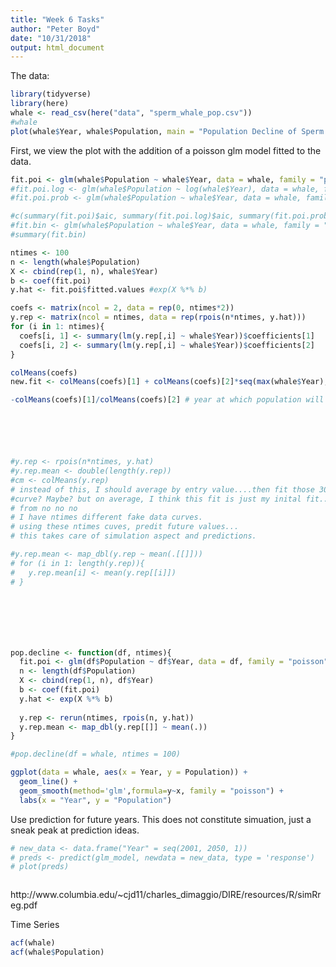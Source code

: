 ```yaml
---
title: "Week 6 Tasks"
author: "Peter Boyd"
date: "10/31/2018"
output: html_document
---
```


The data:

```r
library(tidyverse)
library(here)
whale <- read_csv(here("data", "sperm_whale_pop.csv"))
#whale
plot(whale$Year, whale$Population, main = "Population Decline of Sperm Whales", xlab = "Year", ylab = "Populaion")
```

First, we view the plot with the addition of a poisson glm model fitted to the data. 

```r
fit.poi <- glm(whale$Population ~ whale$Year, data = whale, family = "poisson")
#fit.poi.log <- glm(whale$Population ~ log(whale$Year), data = whale, family = "poisson"(link = "logit"))
#fit.poi.prob <- glm(whale$Population ~ whale$Year, data = whale, family = "poisson"(link = "probit"))

#c(summary(fit.poi)$aic, summary(fit.poi.log)$aic, summary(fit.poi.prob)$aic)
#fit.bin <- glm(whale$Population ~ whale$Year, data = whale, family = "binomial")
#summary(fit.bin)

ntimes <- 100
n <- length(whale$Population)
X <- cbind(rep(1, n), whale$Year)
b <- coef(fit.poi)
y.hat <- fit.poi$fitted.values #exp(X %*% b)

coefs <- matrix(ncol = 2, data = rep(0, ntimes*2))
y.rep <- matrix(ncol = ntimes, data = rep(rpois(n*ntimes, y.hat)))
for (i in 1: ntimes){
  coefs[i, 1] <- summary(lm(y.rep[,i] ~ whale$Year))$coefficients[1]
  coefs[i, 2] <- summary(lm(y.rep[,i] ~ whale$Year))$coefficients[2]
}

colMeans(coefs)
new.fit <- colMeans(coefs)[1] + colMeans(coefs)[2]*seq(max(whale$Year), max(whale$Year) + 50 , 1)

-colMeans(coefs)[1]/colMeans(coefs)[2] # year at which population will be zero






#y.rep <- rpois(n*ntimes, y.hat)
#y.rep.mean <- double(length(y.rep))
#cm <- colMeans(y.rep)
# instead of this, I should average by entry value....then fit those 30 values to a 
#curve? Maybe? but on average, I think this fit is just my inital fit...could be wrong
# from no no no
# I have ntimes different fake data curves. 
# using these ntimes cuves, predit future values...
# this takes care of simulation aspect and predictions. 

#y.rep.mean <- map_dbl(y.rep ~ mean(.[[]]))
# for (i in 1: length(y.rep)){
#   y.rep.mean[i] <- mean(y.rep[[i]])
# }







pop.decline <- function(df, ntimes){
  fit.poi <- glm(df$Population ~ df$Year, data = df, family = "poisson")
  n <- length(df$Population)
  X <- cbind(rep(1, n), df$Year)
  b <- coef(fit.poi)
  y.hat <- exp(X %*% b)
  
  y.rep <- rerun(ntimes, rpois(n, y.hat))
  y.rep.mean <- map_dbl(y.rep[[]] ~ mean(.))
}

#pop.decline(df = whale, ntimes = 100)

ggplot(data = whale, aes(x = Year, y = Population)) +
  geom_line() +
  geom_smooth(method='glm',formula=y~x, family = "poisson") +
  labs(x = "Year", y = "Population")
```

Use prediction for future years. This does not constitute simuation, just a sneak peak at prediction ideas. 

```r
# new_data <- data.frame("Year" = seq(2001, 2050, 1))
# preds <- predict(glm_model, newdata = new_data, type = 'response')
# plot(preds)
```

```r

```







http://www.columbia.edu/~cjd11/charles_dimaggio/DIRE/resources/R/simRreg.pdf

Time Series

```r
acf(whale)
acf(whale$Population)

```

